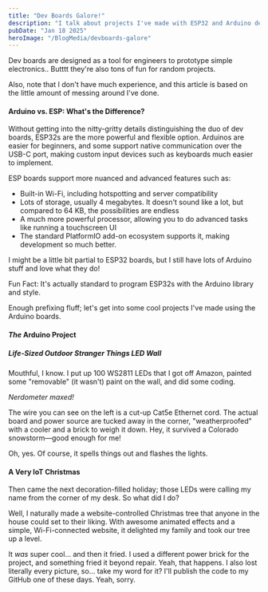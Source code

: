 ```yaml
---
title: "Dev Boards Galore!"
description: "I talk about projects I've made with ESP32 and Arduino dev kits, and briefly their differences."
pubDate: "Jan 18 2025"
heroImage: "/BlogMedia/devboards-galore"
---
```


Dev boards are designed as a tool for engineers to prototype simple electronics.. Butttt they're also tons of fun for random projects.

Also, note that I don't have much experience, and this article is based on the little amount of messing around I've done.

#### Arduino vs. ESP: What's the Difference?

Without getting into the nitty-gritty details distinguishing the duo of dev boards, ESP32s are the more powerful and flexible option. Arduinos are easier for beginners, and some support native communication over the USB-C port, making custom input devices such as keyboards much easier to implement.

ESP boards support more nuanced and advanced features such as:

- Built-in Wi-Fi, including hotspotting and server compatibility
- Lots of storage, usually 4 megabytes. It doesn't sound like a lot, but compared to 64 KB, the possibilities are endless
- A much more powerful processor, allowing you to do advanced tasks like running a touchscreen UI
- The standard PlatformIO add-on ecosystem supports it, making development so much better.

I might be a little bit partial to ESP32 boards, but I still have lots of Arduino stuff and love what they do!

Fun Fact: It's actually standard to program ESP32s with the Arduino library and style.

Enough prefixing fluff; let's get into some cool projects I've made using the Arduino boards.

#### *The* Arduino Project

##### Life-Sized Outdoor Stranger Things LED Wall

Mouthful, I know. I put up 100 WS2811 LEDs that I got off Amazon, painted some "removable" (it wasn't) paint on the wall, and did some coding.

<Photo alt="A bunch of lights and letters strung up on a wall, Stranger Things style" src="/BlogMedia/StrangerThingsLeds"/>

*Nerdometer maxed!*

The wire you can see on the left is a cut-up Cat5e Ethernet cord. The actual board and power source are tucked away in the corner, "weatherproofed" with a cooler and a brick to weigh it down. Hey, it survived a Colorado snowstorm—good enough for me!

Oh, yes. Of course, it spells things out and flashes the lights.

#### A Very IoT Christmas

Then came the next decoration-filled holiday; those LEDs were calling my name from the corner of my desk. So what did I do?

Well, I naturally made a website-controlled Christmas tree that anyone in the house could set to their liking. With awesome animated effects and a simple, Wi-Fi-connected website, it delighted my family and took our tree up a level.

It *was* super cool... and then it fried. I used a different power brick for the project, and something fried it beyond repair. Yeah, that happens. I also lost literally every picture, so... take my word for it? I'll publish the code to my GitHub one of these days. Yeah, sorry.
